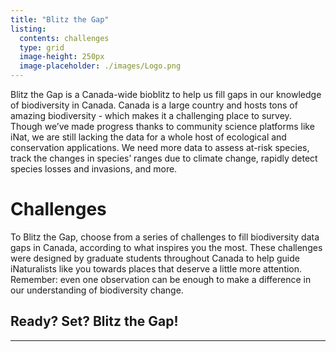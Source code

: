 ```yaml
---
title: "Blitz the Gap"
listing: 
  contents: challenges
  type: grid 
  image-height: 250px
  image-placeholder: ./images/Logo.png
---
```


Blitz the Gap is a Canada-wide bioblitz to help us fill gaps in our knowledge of biodiversity in Canada. Canada is a large country and hosts tons of amazing biodiversity - which makes it a challenging place to survey. Though we’ve made progress thanks to community science platforms like iNat, we are still lacking the data for a whole host of ecological and conservation applications. We need more data to assess at-risk species, track the changes in species’ ranges due to climate change, rapidly detect species losses and invasions, and more. 

# Challenges

To Blitz the Gap, choose from a series of challenges to fill biodiversity data gaps in Canada, according to what inspires you the most. These challenges were designed by graduate students throughout Canada to help guide iNaturalists like you towards places that deserve a little more attention. Remember: even one observation can be enough to make a difference in our understanding of biodiversity change.

## Ready? Set? Blitz the Gap!

------------------------------------------------------------------------
